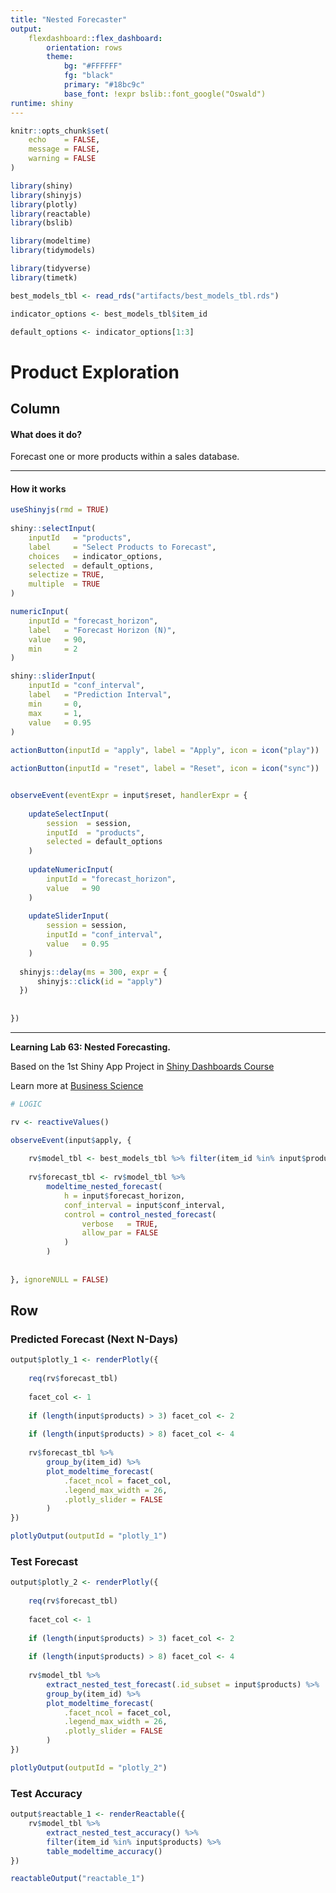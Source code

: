 ```yaml
---
title: "Nested Forecaster"
output:
    flexdashboard::flex_dashboard:
        orientation: rows
        theme:
            bg: "#FFFFFF"
            fg: "black"
            primary: "#18bc9c"
            base_font: !expr bslib::font_google("Oswald")
runtime: shiny
---
```


```r
knitr::opts_chunk$set(
    echo    = FALSE,
    message = FALSE,
    warning = FALSE
)

library(shiny)
library(shinyjs)
library(plotly)
library(reactable)
library(bslib)

library(modeltime)
library(tidymodels)

library(tidyverse)
library(timetk)

```


```r


best_models_tbl <- read_rds("artifacts/best_models_tbl.rds")

indicator_options <- best_models_tbl$item_id

default_options <- indicator_options[1:3]

```



# Product Exploration

## Column {.sidebar}

#### What does it do?

Forecast one or more products within a sales database.

<hr>

#### How it works

```r
useShinyjs(rmd = TRUE)
    
shiny::selectInput(
    inputId   = "products",
    label     = "Select Products to Forecast",
    choices   = indicator_options,
    selected  = default_options,
    selectize = TRUE, 
    multiple  = TRUE
)

numericInput(
    inputId = "forecast_horizon", 
    label   = "Forecast Horizon (N)", 
    value   = 90, 
    min     = 2
)

shiny::sliderInput(
    inputId = "conf_interval",
    label   = "Prediction Interval",
    min     = 0, 
    max     = 1, 
    value   = 0.95
)
    
actionButton(inputId = "apply", label = "Apply", icon = icon("play"))

actionButton(inputId = "reset", label = "Reset", icon = icon("sync"))


observeEvent(eventExpr = input$reset, handlerExpr = {
  
    updateSelectInput(
        session  = session, 
        inputId  = "products",
        selected = default_options
    )
    
    updateNumericInput(
        inputId = "forecast_horizon", 
        value   = 90
    )
    
    updateSliderInput(
        session = session, 
        inputId = "conf_interval",
        value   = 0.95
    )
    
  shinyjs::delay(ms = 300, expr = {
      shinyjs::click(id = "apply")
  })
 
  
})


```

<hr>

__Learning Lab 63: Nested Forecasting.__

Based on the 1st Shiny App Project in [Shiny Dashboards Course](https://university.business-science.io/p/ds4b-102-r-shiny-web-application-business-level-1)

Learn more at [Business Science](https://www.business-science.io/)


```r
# LOGIC

rv <- reactiveValues()

observeEvent(input$apply, {
    
    rv$model_tbl <- best_models_tbl %>% filter(item_id %in% input$products)
    
    rv$forecast_tbl <- rv$model_tbl %>%
        modeltime_nested_forecast(
            h = input$forecast_horizon,
            conf_interval = input$conf_interval,
            control = control_nested_forecast(
                verbose   = TRUE,
                allow_par = FALSE
            )
        )
    
    
}, ignoreNULL = FALSE)
```


## Row {.tabset .tabset-fade}

### Predicted Forecast (Next N-Days)

```r
output$plotly_1 <- renderPlotly({
  
    req(rv$forecast_tbl)
    
    facet_col <- 1
    
    if (length(input$products) > 3) facet_col <- 2
    
    if (length(input$products) > 8) facet_col <- 4
    
    rv$forecast_tbl %>%
        group_by(item_id) %>%
        plot_modeltime_forecast(
            .facet_ncol = facet_col, 
            .legend_max_width = 26, 
            .plotly_slider = FALSE
        )
})

plotlyOutput(outputId = "plotly_1")
```


### Test Forecast

```r
output$plotly_2 <- renderPlotly({
  
    req(rv$forecast_tbl)
    
    facet_col <- 1
    
    if (length(input$products) > 3) facet_col <- 2
    
    if (length(input$products) > 8) facet_col <- 4
    
    rv$model_tbl %>%
        extract_nested_test_forecast(.id_subset = input$products) %>%
        group_by(item_id) %>%
        plot_modeltime_forecast(
            .facet_ncol = facet_col, 
            .legend_max_width = 26, 
            .plotly_slider = FALSE
        )
})

plotlyOutput(outputId = "plotly_2")

```

### Test Accuracy

```r
output$reactable_1 <- renderReactable({
    rv$model_tbl %>%
        extract_nested_test_accuracy() %>%
        filter(item_id %in% input$products) %>%
        table_modeltime_accuracy()
})

reactableOutput("reactable_1")
```
